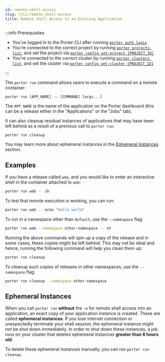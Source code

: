 ```yaml
---
id: remote-shell-access
slug: /cli/remote-shell-access
title: Remote Shell Access to an Existing Application
---
```


:::info Prerequisites

- You've logged in to the Porter CLI after running [`porter auth login`](./command-reference/porter-auth)
- You're connected to the correct project by running [`porter projects list`](./command-reference/porter-project), and set the project via [`porter config set-project [PROJECT_ID]`](./command-reference/porter-config)
- You're connected to the correct cluster by running [`porter clusters list`](./command-reference/porter-cluster), and set the cluster via [`porter config set-cluster [PROJECT_ID]`](./command-reference/porter-config)

:::

The `porter run` command allows users to execute a command on a remote container:

```
porter run [APP_NAME] -- [COMMAND] [args...]
```

The `APP_NAME` is the name of the application on the Porter dashboard (this can be a release either in the "Applications" or the "Jobs" tab).

It can also cleanup residual instances of applications that may have been left behind as a result of a previous call to `porter run`:

```
porter run cleanup
```

You may learn more about ephemeral instances in the [Ephemeral Instances](#ephemeral-instances) section.

## Examples

If you have a release called `web`, and you would like to enter an interactive shell in the container attached to `web`:

```sh
porter run web -- sh
```

To test that remote execution is working, you can run:

```sh
porter run web -- echo "hello world"
```

To run in a namespace other than `default`, use the `--namespace` flag:

```sh
porter run web --namespace other-namespace -- sh
```

Running the above commands will spin up a copy of the release and in some cases, these copies might be left behind. This may not be ideal and hence, running the following command will help you clean them up:

```sh
porter run cleanup
```

To cleanup such copies of releases in other namespaces, use the `--namespace` flag:

```sh
porter run cleanup --namespace other-namespace
```

## Ephemeral Instances

When you call `porter run` **without** the `-e` for remote shell access into an application, an exact copy of your application instance is created. These are called **ephemeral instances**. If you lose internet connection or unexpectedly terminate your shell session, the ephemeral instance might not be shut down immediately. In order to shut down these instances, a job runs on your cluster that deletes ephemeral instances **greater than 6 hours old**.

To delete these ephemeral instances manually, you can run `porter run cleanup`.
